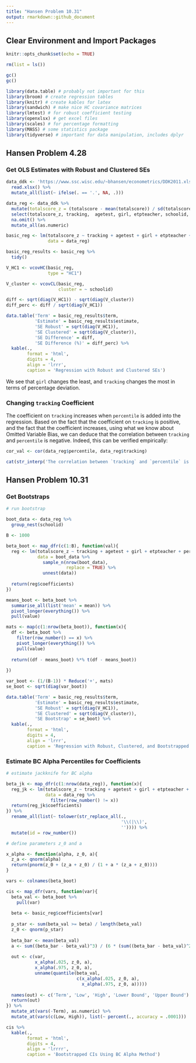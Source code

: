 ```yaml
---
title: "Hansen Problem 10.31"
output: rmarkdown::github_document
---
```


## Clear Environment and Import Packages
```r
knitr::opts_chunk$set(echo = TRUE)
```

```r
rm(list = ls())

gc()
gc()

library(data.table) # probably not important for this
library(broom) # create regression tables
library(knitr) # create kables for latex
library(sandwich) # make nice HC covariance matrices
library(lmtest) # for robust coefficient testing
library(openxlsx) # get excel files
library(scales) # for percentage formatting
library(MASS) # some statistics package
library(tidyverse) # important for data manipulation, includes dplyr
```

## Hansen Problem 4.28

### Get OLS Estimates with Robust and Clustered SEs

```r
data_ddk <- 'https://www.ssc.wisc.edu/~bhansen/econometrics/DDK2011.xlsx' %>% 
  read.xlsx() %>% 
  mutate_all(list(~ ifelse(. == '.', NA, .)))

data_reg <- data_ddk %>% 
  mutate(totalscore_z = (totalscore - mean(totalscore)) / sd(totalscore)) %>% 
  select(totalscore_z, tracking,  agetest, girl, etpteacher, schoolid, percentile) %>% 
  na.omit() %>% 
  mutate_all(as.numeric)

basic_reg <- lm(totalscore_z ~ tracking + agetest + girl + etpteacher + percentile,
                data = data_reg)

basic_reg_results <- basic_reg %>% 
  tidy()

V_HC1 <- vcovHC(basic_reg, 
                type = "HC1")

V_cluster <- vcovCL(basic_reg, 
                    cluster = ~ schoolid)

diff <- sqrt(diag(V_HC1)) - sqrt(diag(V_cluster))
diff_perc <- diff / sqrt(diag(V_HC1))

data.table('Term' = basic_reg_results$term,
           'Estimate' = basic_reg_results$estimate,
           'SE Robust' = sqrt(diag(V_HC1)),
           'SE Clustered' = sqrt(diag(V_cluster)),
           'SE Difference' = diff,
           'SE Difference (%)' = diff_perc) %>% 
  kable(.,
        format = 'html',
        digits = 4,
        align = 'lrrr',
        caption = 'Regression with Robust and Clustered SEs')
```

We see that `girl` changes the least, and `tracking` changes the most in terms of percentage deviation.

### Changing `tracking` Coefficient

The coefficient on `tracking` increases when `percentile` is added into the regression. Based on the fact that the coefficient on `tracking` is positive, and the fact that the coefficient increases, using what we know about Omitted Variable Bias, we can deduce that the correlation between `tracking` and `percentile` is negative. Indeed, this can be verified empirically:

```r
cor_val <- cor(data_reg$percentile, data_reg$tracking)

cat(str_interp('The correlation between `tracking` and `percentile` is ${round(cor_val, 4)}'))
```

## Hansen Problem 10.31

### Get Bootstraps
```r
# run bootstrap

boot_data <- data_reg %>% 
  group_nest(schoolid)

B <- 1000

beta_boot <- map_dfr(c(1:B), function(val){
  reg <- lm(totalscore_z ~ tracking + agetest + girl + etpteacher + percentile,
            data = boot_data %>% 
              sample_n(nrow(boot_data), 
                       replace = TRUE) %>% 
              unnest(data))
  
  return(reg$coefficients)
})

means_boot <- beta_boot %>% 
  summarise_all(list('mean' = mean)) %>% 
  pivot_longer(everything()) %>% 
  pull(value)

mats <- map(c(1:nrow(beta_boot)), function(x){
  df <- beta_boot %>% 
    filter(row_number() == x) %>% 
    pivot_longer(everything()) %>% 
    pull(value)
  
  return((df - means_boot) %*% t(df - means_boot))
  
})

var_boot <- (1/(B-1)) * Reduce('+', mats)
se_boot <- sqrt(diag(var_boot))

data.table('Term' = basic_reg_results$term,
           'Estimate' = basic_reg_results$estimate,
           'SE Robust' = sqrt(diag(V_HC1)),
           'SE Clustered' = sqrt(diag(V_cluster)),
           'SE Bootstrap' = se_boot) %>% 
  kable(.,
        format = 'html',
        digits = 4,
        align = 'lrrr',
        caption = 'Regression with Robust, Clustered, and Bootstrapped SEs')
```

### Estimate BC Alpha Percentiles for Coefficients

```r
# estimate jackknife for BC alpha

beta_jk <- map_dfr(c(1:nrow(data_reg)), function(x){
  reg_jk <- lm(totalscore_z ~ tracking + agetest + girl + etpteacher + percentile,
               data = data_reg %>% 
                 filter(row_number() != x))
  return(reg_jk$coefficients)
}) %>% 
  rename_all(list(~ tolower(str_replace_all(., 
                                            '\\(|\\)', 
                                            '')))) %>% 
  mutate(id = row_number())

# define parameters z_0 and a

x_alpha <- function(alpha, z_0, a){
  z_a <- qnorm(alpha)
  return(pnorm(z_0 + (z_a + z_0) / (1 + a * (z_a + z_0))))
}

vars <- colnames(beta_boot)

cis <- map_dfr(vars, function(var){
  beta_val <- beta_boot %>% 
    pull(var)
  
  beta <- basic_reg$coefficients[var]
  
  p_star <- sum(beta_val >= beta) / length(beta_val)
  z_0 <- qnorm(p_star)
  
  beta_bar <- mean(beta_val)
  a <- sum((beta_bar - beta_val)^3) / (6 * (sum((beta_bar - beta_val)^2)^(3/2)))
  
  out <- c(var,
           x_alpha(.025, z_0, a),
           x_alpha(.975, z_0, a),
           unname(quantile(beta_val, 
                           c(x_alpha(.025, z_0, a),
                             x_alpha(.975, z_0, a)))))
  
  names(out) <- c('Term', 'Low', 'High', 'Lower Bound', 'Upper Bound')
  return(out)
}) %>% 
  mutate_at(vars(-Term), as.numeric) %>% 
  mutate_at(vars(c(Low, High)), list(~ percent(., accuracy = .0001)))

cis %>% 
  kable(.,
        format = 'html',
        digits = 4,
        align = 'lrrrr',
        caption = 'Bootstrapped CIs Using BC Alpha Method')

```

